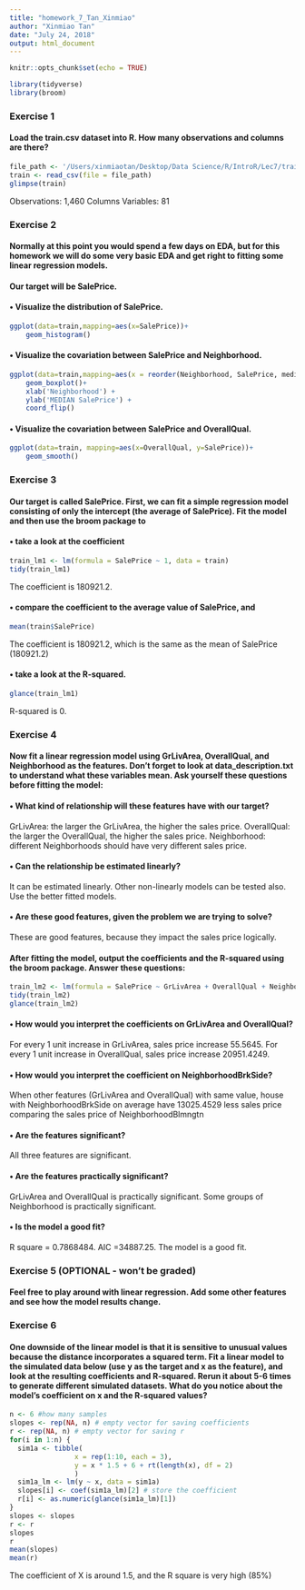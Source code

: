 ```yaml
---
title: "homework_7_Tan_Xinmiao"
author: "Xinmiao Tan"
date: "July 24, 2018"
output: html_document
---
```


```r
knitr::opts_chunk$set(echo = TRUE)
```

```r
library(tidyverse)
library(broom)
```

### Exercise 1
#### Load the train.csv dataset into R. How many observations and columns are there?

```r
file_path <- '/Users/xinmiaotan/Desktop/Data Science/R/IntroR/Lec7/train.csv'
train <- read_csv(file = file_path)
glimpse(train)
```

Observations: 1,460
Columns Variables: 81


### Exercise 2

#### Normally at this point you would spend a few days on EDA, but for this homework we will do some very basic EDA and get right to fitting some linear regression models.
#### Our target will be SalePrice.

#### • Visualize the distribution of SalePrice.

```r
ggplot(data=train,mapping=aes(x=SalePrice))+
    geom_histogram()
```

#### • Visualize the covariation between SalePrice and Neighborhood. 

```r
ggplot(data=train,mapping=aes(x = reorder(Neighborhood, SalePrice, median), y=SalePrice))+
    geom_boxplot()+
    xlab('Neighborhood') +
    ylab('MEDIAN SalePrice') +
    coord_flip()
```

#### • Visualize the covariation between SalePrice and OverallQual.

```r
ggplot(data=train, mapping=aes(x=OverallQual, y=SalePrice))+
    geom_smooth()
```


### Exercise 3
#### Our target is called SalePrice. First, we can fit a simple regression model consisting of only the intercept (the average of SalePrice). Fit the model and then use the broom package to

#### • take a look at the coefficient

```r
train_lm1 <- lm(formula = SalePrice ~ 1, data = train)
tidy(train_lm1)
```

The coefficient is 180921.2.

#### • compare the coefficient to the average value of SalePrice, and 

```r
mean(train$SalePrice)
```

The coefficient is 180921.2, which is the same as the mean of SalePrice (180921.2)

#### • take a look at the R-squared.

```r
glance(train_lm1)
```

R-squared is 0.

### Exercise 4

#### Now fit a linear regression model using GrLivArea, OverallQual, and Neighborhood as the features. Don’t forget to look at data_description.txt to understand what these variables mean. Ask yourself these questions before fitting the model:

#### • What kind of relationship will these features have with our target? 
GrLivArea: the larger the GrLivArea, the higher the sales price.
OverallQual: the larger the OverallQual, the higher the sales price.
Neighborhood: different Neighborhoods should have very different sales price.

#### • Can the relationship be estimated linearly?

It can be estimated linearly. Other non-linearly models can be tested also. Use the better fitted models.

#### • Are these good features, given the problem we are trying to solve?

These are good features, because they impact the sales price logically.

#### After fitting the model, output the coefficients and the R-squared using the broom package. Answer these questions:

```r
train_lm2 <- lm(formula = SalePrice ~ GrLivArea + OverallQual + Neighborhood, data = train)
tidy(train_lm2)
glance(train_lm2)
```

#### • How would you interpret the coefficients on GrLivArea and OverallQual? 

For every 1 unit increase in GrLivArea, sales price increase 55.5645.
For every 1 unit increase in OverallQual, sales price increase 20951.4249.

#### • How would you interpret the coefficient on NeighborhoodBrkSide?

When other features (GrLivArea and OverallQual) with same value, house with NeighborhoodBrkSide on average have 13025.4529 less sales price comparing the sales price of NeighborhoodBlmngtn

#### • Are the features significant?

All three features are significant.

#### • Are the features practically significant?

GrLivArea and OverallQual is practically significant. Some groups of Neighborhood is practically significant.

#### • Is the model a good fit?

R square = 0.7868484. AIC =34887.25. The model is a good fit.


### Exercise 5 (OPTIONAL - won’t be graded)

#### Feel free to play around with linear regression. Add some other features and see how the model results change.

### Exercise 6

#### One downside of the linear model is that it is sensitive to unusual values because the distance incorporates a squared term. Fit a linear model to the simulated data below (use y as the target and x as the feature), and look at the resulting coefficients and R-squared. Rerun it about 5-6 times to generate different simulated datasets. What do you notice about the model’s coefficient on x and the R-squared values?


```r
n <- 6 #how many samples
slopes <- rep(NA, n) # empty vector for saving coefficients
r <- rep(NA, n) # empty vector for saving r
for(i in 1:n) {
  sim1a <- tibble(
                x = rep(1:10, each = 3),
                y = x * 1.5 + 6 + rt(length(x), df = 2)
                ) 
  sim1a_lm <- lm(y ~ x, data = sim1a)
  slopes[i] <- coef(sim1a_lm)[2] # store the coefficient
  r[i] <- as.numeric(glance(sim1a_lm)[1])
}
slopes <- slopes
r <- r
slopes
r
mean(slopes)
mean(r)
```

The coefficient of X is around 1.5, and the R square is very high (85%)


